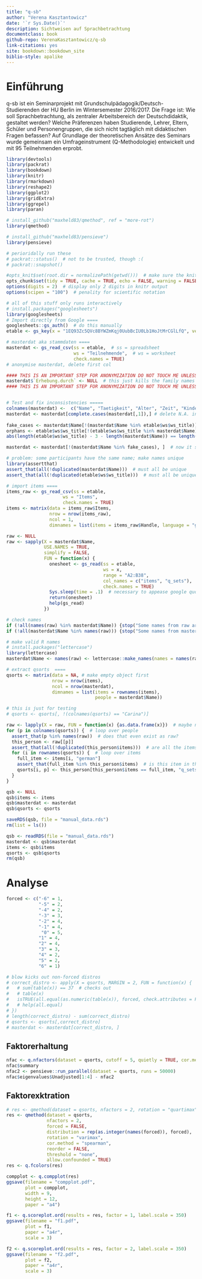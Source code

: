 ```yaml
--- 
title: "q-sb"
author: "Verena Kasztantowicz"
date: '`r Sys.Date()`'
description: Sichtweisen auf Sprachbetrachtung
documentclass: book
github-repo: VerenaKasztantowicz/q-sb
link-citations: yes
site: bookdown::bookdown_site
biblio-style: apalike
---
```

  
# Einführung
  
q-sb ist ein Seminarprojekt mit Grundschulpädagogik/Deutsch-Studierenden der HU Berlin im Wintersemester 2016/2017.
Die Frage ist: Wie soll Sprachbetrachtung, als zentraler Arbeitsbereich der Deutschdidaktik, gestaltet werden?
Welche Präferenzen haben Studierende, Lehrer, Eltern, Schüler und Personengruppen, die sich nicht tagtäglich mit didaktischen Fragen befassen?
Auf Grundlage der theoretischen Ansätze des Seminars wurde gemeinsam ein Umfrageinstrument (Q-Methodologie) entwickelt und mit 95 Teilnehmenden erprobt.


```r
library(devtools)
library(packrat)
library(bookdown)
library(knitr)
library(rmarkdown)
library(reshape2)
library(ggplot2)
library(gridExtra)
library(ggrepel)
library(paran)

# install_github("maxheld83/qmethod", ref = "more-rot")
library(qmethod)

# install_github("maxheld83/pensieve")
library(pensieve)

# perioridally run these
# packrat::status()  # not to be trusted, though :(
# packrat::snapshot()
```

```r
#opts_knit$set(root.dir = normalizePath(getwd()))  # make sure the knitr path is correct
opts_chunk$set(tidy = TRUE, cache = TRUE, echo = FALSE, warning = FALSE, message = FALSE)  # tidy formats code nicely in echo
options(digits = 2)  # display only 2 digits in knitr output
options(scipen = "100")  # penality for scientific notation
```

```r
# all of this stuff only runs interactively
# install.packages("googlesheets")
library(googlesheets)
# Import directly from Google ====
googlesheets::gs_auth()  # do this manually
etable <- gs_key(x = "1EQ93Zc5QVc8BYWZmKqj0UubBcIU0Lb1HoJtMrCGlLfQ", verbose = TRUE)

# masterdat aka stammdaten ====
masterdat <- gs_read_csv(ss = etable,  # ss = spreadsheet
                         ws = "Teilnehmende",  # ws = worksheet
                         check.names = TRUE)
# anonymise masterdat, delete first col 

#### THIS IS AN IMPORTANT STEP FOR ANONYMIZATION DO NOT TOUCH ME UNLESS YOU ARE SURE
masterdat$`Erhebung.durch` <- NULL  # this just kills the family names
#### THIS IS AN IMPORTANT STEP FOR ANONYMIZATION DO NOT TOUCH ME UNLESS YOU ARE SURE


# Test and fix inconsistencies =====
colnames(masterdat) <-  c("Name", "Taetigkeit", "Alter", "Zeit", "Kinder", "Bemerkungen")  # change masterdat col name "Teilnehemde (Vorname)" to "Name"
masterdat <- masterdat[complete.cases(masterdat[,1]),] # delete N.A. in masterdat col "Names"
  
fake_cases <- masterdat$Name[!(masterdat$Name %in% etable$ws$ws_title)] # these are in masterdat, but not in etable, aka FAKE CASES
orphans <- etable$ws$ws_title[!(etable$ws$ws_title %in% masterdat$Name)]  # these are in etable, but not in masterdat aka ORPHANS
abs(length(etable$ws$ws_title) - 3 - length(masterdat$Name)) == length(fake_cases)  # these are the number of fake cases, should be same as number of fake_cases

masterdat <- masterdat[!(masterdat$Name %in% fake_cases), ]  # now it should be clearn

# problem: some participants have the same name; make names unique
library(assertthat)
assert_that(all(!duplicated(masterdat$Name)))  # must all be unique
assert_that(all(!duplicated(etable$ws$ws_title)))  # must all be unique

# import items ====
items_raw <- gs_read_csv(ss = etable,
                     ws = "Items",
                     check.names = TRUE)
items <- matrix(data = items_raw$Items,
                nrow = nrow(items_raw),
                ncol = 1,
                dimnames = list(items = items_raw$Handle, language = "german"))

raw <- NULL
raw <- sapply(X = masterdat$Name,
              USE.NAMES = TRUE,
              simplify = FALSE,
              FUN = function(x) {
                onesheet <- gs_read(ss = etable,
                                    ws = x,
                                    range = "A2:B38",
                                    col_names = c("items", "q_sets"),
                                    check.names = TRUE)
                Sys.sleep(time = .1)  # necessary to appease google quota
                return(onesheet)
                help(gs_read)
              })

# check names
if (!all(names(raw) %in% masterdat$Name)) {stop("Some names from raw are not in masterdat.")}
if (!all(masterdat$Name %in% names(raw))) {stop("Some names from masterdat are not in raw.")}

# make valid R names
# install.packages("lettercase")
library(lettercase)
masterdat$Name <- names(raw) <- lettercase::make_names(names = names(raw))

# extract qsorts  ====
qsorts <- matrix(data = NA, # make empty object first
                 nrow = nrow(items),
                 ncol = nrow(masterdat),
                 dimnames = list(items = rownames(items),
                                 people = masterdat$Name))

# this is just for testing
# qsorts <- qsorts[, !(colnames(qsorts) == "Carina")]

raw <- lapply(X = raw, FUN = function(x) {as.data.frame(x)})  # maybe necessary if tibble acts up
for (p in colnames(qsorts)) {  # loop over people
  assert_that(p %in% names(raw))  # does that even exist as raw?
  this_person <- raw[[p]]
  assert_that(all(!duplicated(this_person$items)))  # are all the items unique?
  for (i in rownames(qsorts)) {  # loop over items
    full_item <- items[i, "german"]
    assert_that(full_item %in% this_person$items)  # is this item in there?
    qsorts[i, p] <- this_person[this_person$items == full_item, "q_sets"]
  }
}

qsb <- NULL
qsb$items <- items
qsb$masterdat <- masterdat
qsb$qsorts <- qsorts

saveRDS(qsb, file = "manual_data.rds")
rm(list = ls())
```

```r
qsb <- readRDS(file = "manual_data.rds")
masterdat <- qsb$masterdat
items <- qsb$items
qsorts <- qsb$qsorts
rm(qsb)
```

# Analyse

```r
forced <- c("-6" = 1,
            "-5" = 2,
            "-4" = 2,
            "-3" = 3,
            "-2" = 4,
            "-1" = 4,
             "0" = 5,
            "1" = 4,
            "2" = 4,
            "3" = 3,
            "4" = 2,
            "5" = 2,
            "6" = 1) 

# blow kicks out non-forced distros
# correct_distro <- apply(X = qsorts, MARGIN = 2, FUN = function(x) {
#   # sum(table(x)) == 37  # checks out
#   # table(x)
#   isTRUE(all.equal(as.numeric(table(x)), forced, check.attributes = FALSE))
#   # help(all.equal)
# })
# length(correct_distro) - sum(correct_distro)
# qsorts <- qsorts[,correct_distro]
# masterdat <- masterdat[correct_distro, ]
```


## Faktorerhaltung

```r
nfac <- q.nfactors(dataset = qsorts, cutoff = 5, quietly = TRUE, cor.method = "spearman", iterations = 5000)
nfac$summary
nfac2 <- pensieve::run_parallel(dataset = qsorts, runs = 50000)
nfac$eigenvalues$Unadjusted[1:4] - nfac2
```


## Faktorexktration

```r
# res <- qmethod(dataset = qsorts, nfactors = 2, rotation = "quartimax", forced = TRUE, cor.method = "spearman", reorder = FALSE, threshold = "none", allow.confounded = TRUE)
res <- qmethod(dataset = qsorts, 
               nfactors = 2, 
               forced = FALSE, 
               distribution = rep(as.integer(names(forced)), forced),
               rotation = "varimax",
               cor.method = "spearman",
               reorder = FALSE,
               threshold = "none",
               allow.confounded = TRUE)
res <- q.fcolors(res)
```

```r
compplot <- q.compplot(res)
ggsave(filename = "compplot.pdf",
       plot = compplot,
       width = 9,
       height = 12,
       paper = "a4")
```

```r
f1 <- q.scoreplot.ord(results = res, factor = 1, label.scale = 350)
ggsave(filename = "f1.pdf",
       plot = f1,
       paper = "a4r",
       scale = 3)
```

```r
f2 <- q.scoreplot.ord(results = res, factor = 2, label.scale = 350)
ggsave(filename = "f2.pdf",
       plot = f2,
       paper = "a4r",
       scale = 3)
```





